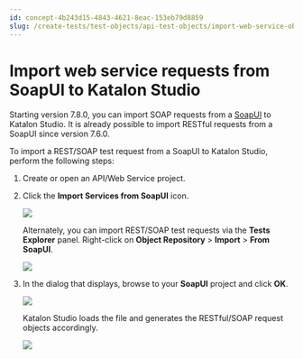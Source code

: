 ```yaml
---
id: concept-4b243d15-4843-4621-8eac-153eb79d8859
slug: /create-tests/test-objects/api-test-objects/import-web-service-objects/import-web-service-requests-from-soapui-to-katalon-studio
---
```


# Import web service requests from SoapUI to Katalon Studio

Starting version 7.8.0, you can import SOAP requests from a [SoapUI](https://www.soapui.org/getting-started/) to Katalon Studio. It is already possible to import RESTful requests from a SoapUI since version 7.6.0.

To import a REST/SOAP test request from a SoapUI to Katalon Studio, perform the following steps:

1.  Create or open an API/Web Service project.

2.  Click the **Import Services from SoapUI** icon.

    <img src="/doc_images/Documents/Create_tests/Test_Objects/API_Test_Object/Import-Web-Service-Objects/import-soapui/image/ks-import-soapUI.png" width={600} />

    Alternately, you can import REST/SOAP test requests via the **Tests Explorer** panel. Right-click on **Object Repository** &gt; **Import** &gt; **From SoapUI**.

    <img src="/doc_images/Documents/Create_tests/Test_Objects/API_Test_Object/Import-Web-Service-Objects/import-soapui/image/ks-import-from-soap-ui.png" width={500} />

3.  In the dialog that displays, browse to your **SoapUI** project and click **OK**.

    <img src="/doc_images/Documents/Create_tests/Test_Objects/API_Test_Object/Import-Web-Service-Objects/import-soapui/image/ks-import-soap-ui-request.png" width={500} />

    Katalon Studio loads the file and generates the RESTful/SOAP request objects accordingly.

    <img src="/doc_images/Documents/Create_tests/Test_Objects/API_Test_Object/Import-Web-Service-Objects/import-soapui/image/ks-import-final.png" width={500} />